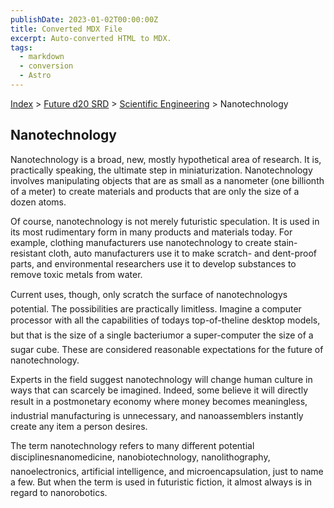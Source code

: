 ```yaml
---
publishDate: 2023-01-02T00:00:00Z
title: Converted MDX File
excerpt: Auto-converted HTML to MDX.
tags:
  - markdown
  - conversion
  - Astro
---
```






[Index](-index) > [Future d20 SRD](future-d20-srd-index) > [Scientific Engineering](future-d20-srd-scientific-engineering-index) > Nanotechnology 




## Nanotechnology


Nanotechnology is a broad, new, mostly hypothetical area of research. It is, practically speaking, the ultimate step in miniaturization. Nanotechnology involves manipulating objects that are as small as a nanometer (one billionth of a meter) to create materials and products that are only the size of a dozen atoms.


Of course, nanotechnology is not merely futuristic speculation. It is used in its most rudimentary form in many products and materials today. For example, clothing manufacturers use nanotechnology to create stain-resistant cloth, auto manufacturers use it to make scratch- and dent-proof parts, and environmental researchers use it to develop substances to remove toxic metals from water.


Current uses, though, only scratch the surface of nanotechnologys potential. The possibilities are practically limitless. Imagine a computer processor with all the capabilities of todays top-of-theline desktop models, but that is the size of a single bacteriumor a super-computer the size of a sugar cube. These are considered reasonable expectations for the future of nanotechnology.


Experts in the field suggest nanotechnology will change human culture in ways that can scarcely be imagined. Indeed, some believe it will directly result in a postmonetary economy where money becomes meaningless, industrial manufacturing is unnecessary, and nanoassemblers instantly create any item a person desires.


The term nanotechnology refers to many different potential disciplinesnanomedicine, nanobiotechnology, nanolithography, nanoelectronics, artificial intelligence, and microencapsulation, just to name a few. But when the term is used in futuristic fiction, it almost always is in regard to nanorobotics.



